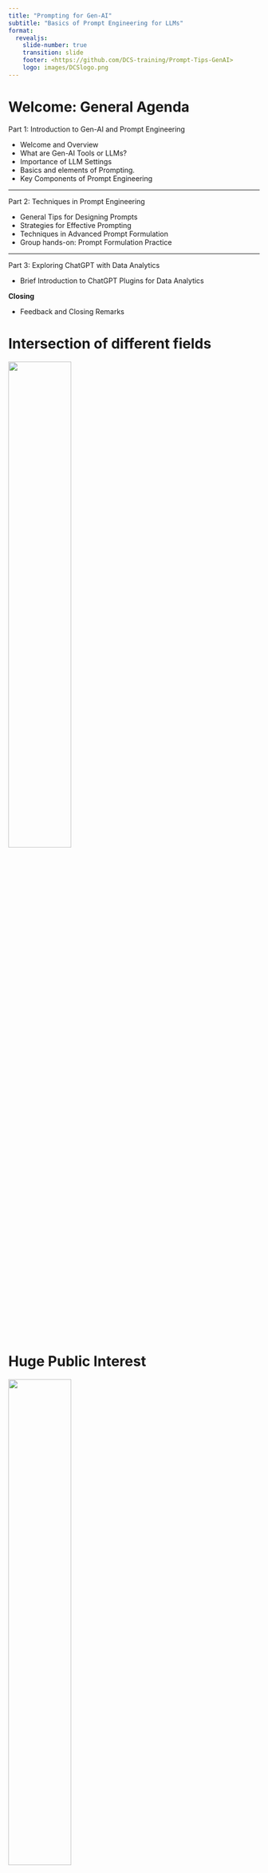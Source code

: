 ```yaml
---
title: "Prompting for Gen-AI"
subtitle: "Basics of Prompt Engineering for LLMs"
format: 
  revealjs:
    slide-number: true
    transition: slide
    footer: <https://github.com/DCS-training/Prompt-Tips-GenAI>
    logo: images/DCSlogo.png
---
```


# Welcome: General Agenda

Part 1: Introduction to Gen-AI and Prompt Engineering

-   Welcome and Overview
-   What are Gen-AI Tools or LLMs?
-   Importance of LLM Settings
-   Basics and elements of Prompting.
-   Key Components of Prompt Engineering

---

Part 2: Techniques in Prompt Engineering

- General Tips for Designing Prompts
- Strategies for Effective Prompting
- Techniques in Advanced Prompt Formulation
- Group hands-on: Prompt Formulation Practice

---

Part 3: Exploring ChatGPT with Data Analytics

- Brief Introduction to ChatGPT Plugins for Data Analytics

**Closing**

- Feedback and Closing Remarks

# Intersection of different fields

![](images/GenAI_Venn.png){fig-align="center" width=50%}

# Huge Public Interest

![](images/GenAIstorm.png){fig-align="center" width=50%}

# What is the power behind it ?

![](images/GPT_Compower.png){fig-align="center" width=75%}

# Main advancement since 2017 ?

::: {layout-ncol=2}
![Transformers](images/Transformers_Time.png){fig-align="center" width=50%}

![Architecture](images/EncoDecod_Arch.png){fig-align="center" width=45%}
:::

# Modern LLMs traces

![](images/LLMtrees.png){fig-align="center" width=50%}
Image Credit: [Different development paths of LLMs](https://www.interconnects.ai/p/llm-development-paths)

# Based vs Fine Tuned LLM 

![](images/DeepL_LLMtypes.png){fig-align="center" width=50%}

# Some LLM news (rapidly changing!)

- Multimodality already for some!

- As apps (ChatGPT android)

- Specific: ChatGPT can see, hear and speak (''ChatGPT can now see, hear, and speak. Rolling out over next two weeks, Plus users will be able to have voice conversations with ChatGPT (iOS \& Android) and to include images in conversations

- [Custom GPTs](https://openai.com/blog/introducing-gpts) are released already! 

- Upcoming: "[Gemini](https://deepmind.google/technologies/gemini/#introduction) is built from the ground up for multimodality — reasoning seamlessly across text, images, video, audio, and code."

- Interaction between different LLM agents, such as Microsoft [Autogen](https://www.microsoft.com/en-us/research/project/autogen/)

**What about available tools that we can play with ?**

# Which tool we can use? 

- OpenAI: **GPT-3.5** or recent version **GPT4** if you have paid membership
  * There will be some examples from playground
  * You will see some examples in a python code for later experiments

- Google: **Bard** now, **Gemini** later 

- Antrophic: **Claude-2**

- Meta: **Llama-2** (70B) via a specific [website](https://www.llama2.ai/)

- Mistral: Check out their [platform as open-source alternative](https://mistral.ai/product/)

- Recently: [Microsoft Copilot](https://copilot.microsoft.com/) is available for university! announced as *Protected Mode for users from educational institutions*

# About Prompt Engineering

- This is mainly about writing efficient prompts by considering it as an iterative process in general. 

- "Prompt engineering is a relatively new discipline for developing and optimizing prompts to efficiently use language models (LMs) for a wide variety of applications and research topics."

- It allows us to better understand the capabilities and limitations of large language models (LLMs)

- Researchers generally use prompt engineering to improve the capacity of the considered LLMs on a wide range of tasks including (but not limited) to question answering and arithmetic reasoning.

# Iterating is the key!

![](images/DeepL_IterPrompt.png){fig-align="center" width=50%}

# Importance of LLM settings 

* When designing and writing prompts, we typically interact with the LLM via an API or more friendly interfaceas such as ChatGPT etc.

* It is crucial to know configured model parameters and how they work in general!
  
**What about these main parameters ?**

---

# LLM Model Parameters

- *Temperature*
  - **Low:** Produces deterministic, factual outputs. Ideal for fact-based Q&A type tasks .
  - **High:** Encourages creative, diverse responses. Useful for creative tasks like creating poetry or story.

- *Top P (Nucleus Sampling)*
  - **Low:** Yields exact, confident answers. Best for factual responses.
  - **High:** Offers diverse outputs, considering less likely words. Great for varied responses.

---

- *Max Length*
  - Controls output token count. Helps avoid overly long or irrelevant responses, managing cost.

- *Stop Sequences*
  - Strings that terminate token generation. Used to limit response length and structure.

- *Frequency Penalty*: Penalizes repeated tokens based on frequency. Reduces word repetition in responses.

- *Presence Penalty*: Penalizes all repeated tokens equally. Prevents phrase repetition. Adjust for creativity or focus.
  
---

::: {.callout-note}
The general recommendation is to alter **temperature** or **Top P** but **not both**.
:::
  
::: {.callout-note}
Similar to temperature and Top P, the general recommendation is to alter the **frequency** or **presence** penalty but **not both**
:::

::: {.callout-warning}
Keep in mind that your results may vary depending on the which LLM or which version of LLM you use.
:::

Some [further details from OpenAI](https://platform.openai.com/docs/api-reference/chat/object)

# Basic Template 

"You can achieve a lot with simple prompts, but the quality of results depends on how much information you provide it and how well-crafted the prompt is."

- **Prompt**: What we want from LLM

- **Output**: What we will get from the LLM 

::: {.callout-note}
A prompt can contain information like the instruction or question you are passing to the model and include other details such as context, inputs, or examples
:::

::: {.callout-tip}
It is possible to use such elements when they are necessary to guide the LLM more effectively, for the purpose of output improvement!
:::

# Elements of a Prompt

Any prompt can include the following elements;

- **Instruction**: a specific task or instruction you want the model to perform

- **Context**: external information or additional context that can steer the model to better responses

- **Input Data**: the input or question that we are interested to find a response for

- **Output Indicator** the type or format of the output.

::: {.callout-warning}
No need all the four elements for a prompt and the format depends on the task at hand.
:::

# Some Examples 

- Text Summarization

- Information Extraction

- Question Answering

- Text Classification

- Conversation

- Code Generation

- Reasoning

- $\ldots$

::: {.callout-note}
Prompt: Classify the text into neutral, negative or positive. 

Text: I think the food was okay. 
Sentiment: 
:::

# OpenAI suggested strategies

- Write clear instructions

- Provide reference text

- Split complex tasks into simpler subtasks

- Give the model time to "think"

- Use external tools

- Test changes systematically

::: {.callout-note}
For each strategy we can see various given tactics 
:::

# Write clear instructions

- [Include details in your query to get more relevant answers](https://platform.openai.com/docs/guides/prompt-engineering/tactic-include-details-in-your-query-to-get-more-relevant-answers)
 * This is like feeding LLM with important details or context

- [Ask the model to adopt a persona](https://platform.openai.com/docs/guides/prompt-engineering/tactic-ask-the-model-to-adopt-a-persona)
  * You act as a workshop tutor!

- [Use delimiters to clearly indicate distinct parts of the input](https://platform.openai.com/docs/guides/prompt-engineering/tactic-use-delimiters-to-clearly-indicate-distinct-parts-of-the-input)
  * specify the related content explicitly, ie. <article> insert first article here </article>

- [Specify the steps required to complete a task](https://platform.openai.com/docs/guides/prompt-engineering/tactic-specify-the-steps-required-to-complete-a-task)
  * Spliting the task into smaller parts  

- [Provide examples](https://platform.openai.com/docs/guides/prompt-engineering/tactic-provide-examples)

- [Specify the desired length of the output](https://platform.openai.com/docs/guides/prompt-engineering/tactic-specify-the-desired-length-of-the-output)

# Provide reference text

- [Instruct the model to answer using a reference text](https://platform.openai.com/docs/guides/prompt-engineering/tactic-instruct-the-model-to-answer-using-a-reference-text)
  * Adding extra information

- [Instruct the model to answer with citations from a reference text](https://platform.openai.com/docs/guides/prompt-engineering/tactic-instruct-the-model-to-answer-with-citations-from-a-reference-text)
  * Adding external source

# Split complex tasks into simpler subtasks

- [Use intent classification to identify the most relevant instructions for a user query](https://platform.openai.com/docs/guides/prompt-engineering/tactic-use-intent-classification-to-identify-the-most-relevant-instructions-for-a-user-query)

- [For dialogue applications that require very long conversations, summarize or filter previous dialogue](https://platform.openai.com/docs/guides/prompt-engineering/tactic-for-dialogue-applications-that-require-very-long-conversations-summarize-or-filter-previous-dialogue)

- [Summarize long documents piecewise and construct a full summary recursively](https://platform.openai.com/docs/guides/prompt-engineering/tactic-summarize-long-documents-piecewise-and-construct-a-full-summary-recursively)

# Give models time to "think"

- [Instruct the model to work out its own solution before rushing to a conclusion](https://platform.openai.com/docs/guides/prompt-engineering/tactic-instruct-the-model-to-work-out-its-own-solution-before-rushing-to-a-conclusion)

- [Use inner monologue or a sequence of queries to hide the model's reasoning process](https://platform.openai.com/docs/guides/prompt-engineering/tactic-use-inner-monologue-or-a-sequence-of-queries-to-hide-the-model-s-reasoning-process)

- [Ask the model if it missed anything on previous passes](https://platform.openai.com/docs/guides/prompt-engineering/tactic-ask-the-model-if-it-missed-anything-on-previous-passes)

# Use external tools

- [Use embeddings-based search to implement efficient knowledge retrieval](https://platform.openai.com/docs/guides/prompt-engineering/tactic-use-embeddings-based-search-to-implement-efficient-knowledge-retrieval)
 * More technical, such as RAG method

- [Use code execution to perform more accurate calculations or call external APIs](https://platform.openai.com/docs/guides/prompt-engineering/tactic-use-code-execution-to-perform-more-accurate-calculations-or-call-external-apis)
 * Such as guiding LLM to do something with another tool!

- [Give the model access to specific functions](https://platform.openai.com/docs/guides/prompt-engineering/tactic-give-the-model-access-to-specific-functions)

# Test changes systematically

Evaluation procedures (or "evals") are useful for optimizing system designs

- [Evaluate model outputs with reference to gold-standard answers](https://platform.openai.com/docs/guides/prompt-engineering/tactic-evaluate-model-outputs-with-reference-to-gold-standard-answers)

::: {.callout-note}
More advanced prompting engineering techniques that allow us to achieve more complex tasks and improve reliability and performance of LLMs
:::

# Risks & Misuses

- [Adversarial Prompting](https://www.promptingguide.ai/risks/adversarial)

- [Factuality](https://www.promptingguide.ai/risks/factuality)

- [Biases](https://www.promptingguide.ai/risks/biases)

# Some Advanced Methods 

These are some techniques from the open book of [Prompt Engineering Guide](https://www.promptingguide.ai/)

Including but not limited to,

- Zero-Shot Prompting

- **Few-Shot Prompting**

- **Chain-of-Thought Prompting**

- Generated Knowledge Prompting

- PAL (Program-Aided Language Models)

- **[Retrieval Augmented Generation (RAG)](https://arxiv.org/abs/2312.10997)**

--- 

# Few-shot learning 

- Generally, LLms are capable of performing some tasks "zero-shot." Just asking what we want simply

- When zero-shot doesn't work, it's recommended to provide demonstrations or examples in the prompt which leads to few-shot prompting

- This technique enables in-context learning where we provide demonstrations in the prompt to improve the model performance.

- For more difficult tasks, we can experiment with increasing the demonstrations (e.g., 3-shot, 5-shot, 10-shot, etc.)

::: {.callout-warning}
It is better than zero-shot to some extent but may fail especially when dealing with more complex reasoning tasks!
:::

--- 

# Chain of Thought (CoT)

- This method has been popularized to address more complex arithmetic, commonsense, and symbolic reasoning tasks.

- Chain-of-thought (CoT) prompting enables complex reasoning capabilities through intermediate reasoning steps ([Wei et al. (2022)](https://arxiv.org/abs/2201.11903))

- It is possible to combine it with few-shot prompting to get better results on more complex tasks

- You can see different types such as Zero- or Few-shot COT Prompting or Automatic Chain-of-Thought (Auto-CoT)

# Simple Example on (CoT)

![](images/cot_image.webp){fig-align="center" width=60%}

# Getting more technical: RAGs

- For more complex and knowledge-intensive tasks, it's possible to build a language model-based system that accesses external knowledge sources

- This is a common and one of the cheapest option to reduce the problem of "hallucination" in general

- RAG combines an information retrieval component with a text generator model.

- RAG allows language models to bypass retraining, enabling access to the latest information for generating reliable outputs via retrieval-based generation

---

# Workflow of RAG

![](images/RAGs.png){fig-align="center" width=75%}

Image Credit: [Langchain documentation](https://python.langchain.com/docs/use_cases/question_answering/)

---

![](images/RAGs_2.png){fig-align="center" width=75%}

Image Credit: [Langchain documentation](https://python.langchain.com/docs/use_cases/question_answering/)

---


# Further Resources on Prompting 

- [OpenAI Cookbook](https://cookbook.openai.com/)

- [Prompting libraries & tools](https://cookbook.openai.com/articles/related_resources)


